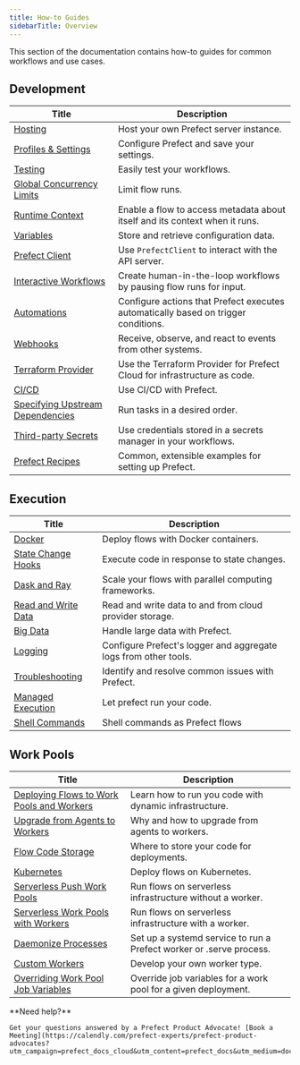 ```yaml
---
title: How-to Guides
sidebarTitle: Overview
---
```



This section of the documentation contains how-to guides for common workflows and use cases.

## Development

| Title                                                  | Description                                                                                        |
| -------------------------------------------------------- | -------------------------------------------------------------------------------------------------- |
| [Hosting](/2.18/guides/host/) | Host your own Prefect server instance. |
| [Profiles & Settings](/2.18/guides/settings/) | Configure Prefect and save your settings. |
| [Testing](/2.18/guides/testing/) | Easily test your workflows. |
| [Global Concurrency Limits](/2.18/guides/global-concurrency-limits/) | Limit flow runs. |
| [Runtime Context](/2.18/guides/runtime-context/) | Enable a flow to access metadata about itself and its context when it runs.  |
| [Variables](/2.18/guides/variables/) | Store and retrieve configuration data. |
| [Prefect Client](/2.18/guides/using-the-client/) | Use `PrefectClient` to interact with the API server. |
| [Interactive Workflows](/2.18/guides/creating-interactive-workflows/) | Create human-in-the-loop workflows by pausing flow runs for input. |
| [Automations](/2.18/guides/automations/) | Configure actions that Prefect executes automatically based on trigger conditions. |
| [Webhooks](/2.18/guides/webhooks/) | Receive, observe, and react to events from other systems. |
| [Terraform Provider](https://registry.terraform.io/providers/PrefectHQ/prefect/latest/docs/guides/getting-started) | Use the Terraform Provider for Prefect Cloud for infrastructure as code. |
| [CI/CD](/2.18/guides/ci-cd/) | Use CI/CD with Prefect. |
| [Specifying Upstream Dependencies](/2.18/guides/specifying-upstream-dependencies/) | Run tasks in a desired order. |
| [Third-party Secrets](/2.18/guides/secrets/) | Use credentials stored in a secrets manager in your workflows. |
| [Prefect Recipes](/2.18/recipes/recipes/) |  Common, extensible examples for setting up Prefect. |

## Execution

| Title                                                  | Description                                                                                        |
| -------------------------------------------------------- | -------------------------------------------------------------------------------------------------- |
| [Docker](/2.18/guides/docker/) | Deploy flows with Docker containers. |
| [State Change Hooks](/2.18/guides/state-change-hooks/) | Execute code in response to state changes. |
| [Dask and Ray](/2.18/guides/dask-ray-task-runners/) | Scale your flows with parallel computing frameworks. |
| [Read and Write Data](/2.18/guides/moving-data/) | Read and write data to and from cloud provider storage. |
| [Big Data](/2.18/guides/big-data/) | Handle large data with Prefect. |
| [Logging](/2.18/guides/logs/) | Configure Prefect's logger and aggregate logs from other tools. |
| [Troubleshooting](/2.18/guides/troubleshooting/) | Identify and resolve common issues with Prefect. |
| [Managed Execution](/2.18/guides/managed-execution/) | Let prefect run your code. |
| [Shell Commands](/2.18/guides/cli-shell/) | Shell commands as Prefect flows |

## Work Pools

| Title                                                  | Description                                                                                        |
| -------------------------------------------------------- | -------------------------------------------------------------------------------------------------- |
| [Deploying Flows to Work Pools and Workers](/2.18/guides/prefect-deploy/) | Learn how to run you code with dynamic infrastructure. |
| [Upgrade from Agents to Workers](/2.18/guides/upgrade-guide-agents-to-workers/) | Why and how to upgrade from agents to workers. |
| [Flow Code Storage](/2.18/guides/deployment/storage-guide/) | Where to store your code for deployments. |
| [Kubernetes](/2.18/guides/deployment/kubernetes/) | Deploy flows on Kubernetes. |
| [Serverless Push Work Pools](/2.18/guides/deployment/push-work-pools/) | Run flows on serverless infrastructure without a worker. |
| [Serverless Work Pools with Workers](/2.18/guides/deployment/serverless-workers/) | Run flows on serverless infrastructure with a worker. |
| [Daemonize Processes](/2.18/guides/deployment/daemonize/) | Set up a systemd service to run a Prefect worker or .serve process. |
| [Custom Workers](/2.18/guides/deployment/developing-a-new-worker-type/) | Develop your own worker type. |
| [Overriding Work Pool Job Variables](/2.18/guides/deployment/overriding-job-variables/) | Override job variables for a work pool for a given deployment. |

<Tip>
**Need help?**

    Get your questions answered by a Prefect Product Advocate! [Book a Meeting](https://calendly.com/prefect-experts/prefect-product-advocates?utm_campaign=prefect_docs_cloud&utm_content=prefect_docs&utm_medium=docs&utm_source=docs)

</Tip>
